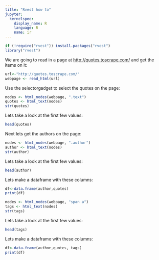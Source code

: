 ```yaml
---
title: "Rvest how to"
jupyter:
  kernelspec:
    display_name: R
    language: R
    name: ir
---
```


```r
if (!require("rvest")) install.packages("rvest")
library("rvest")
```

We are going to read in a page at [http://quotes.toscrape.com/](http://quotes.toscrape.com/) and get the items on it:

```r
url<-"http://quotes.toscrape.com/"
webpage <- read_html(url)
```

Use the selectorgadget to select the quotes on the page:

```r
nodes <- html_nodes(webpage, ".text")
quotes <- html_text(nodes)
str(quotes)
```

Lets take a look at the first few values:

```r
head(quotes)
```

Next lets get the authors on the page:

```r
nodes <- html_nodes(webpage, ".author")
author <- html_text(nodes)
str(author)
```

Lets take a look at the first few values:

```r
head(author)
```

Lets make a dataframe with these columns:

```r
df<-data.frame(author,quotes)
print(df)
```

```r
nodes <- html_nodes(webpage, "span a")
tags <- html_text(nodes)
str(tags)
```

Lets take a look at the first few values:

```r
head(tags)
```

Lets make a dataframe with these columns:

```r
df<-data.frame(author,quotes, tags)
print(df)
```
